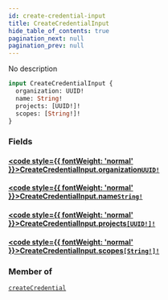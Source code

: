 ```yaml
---
id: create-credential-input
title: CreateCredentialInput
hide_table_of_contents: true
pagination_next: null
pagination_prev: null
---
```








No description

```graphql
input CreateCredentialInput {
  organization: UUID!
  name: String!
  projects: [UUID!]!
  scopes: [String!]!
}
```


### Fields

#### [<code style={{ fontWeight: 'normal' }}>CreateCredentialInput.<b>organization</b></code>](#)<Bullet />[`UUID!`](/api/scalars/uuid) <Badge class="secondary" text="non-null"/> <Badge class="secondary" text="scalar"/>
> 
> 

#### [<code style={{ fontWeight: 'normal' }}>CreateCredentialInput.<b>name</b></code>](#)<Bullet />[`String!`](/api/scalars/string) <Badge class="secondary" text="non-null"/> <Badge class="secondary" text="scalar"/>
> 
> 

#### [<code style={{ fontWeight: 'normal' }}>CreateCredentialInput.<b>projects</b></code>](#)<Bullet />[`[UUID!]!`](/api/scalars/uuid) <Badge class="secondary" text="non-null"/> <Badge class="secondary" text="scalar"/>
> 
> 

#### [<code style={{ fontWeight: 'normal' }}>CreateCredentialInput.<b>scopes</b></code>](#)<Bullet />[`[String!]!`](/api/scalars/string) <Badge class="secondary" text="non-null"/> <Badge class="secondary" text="scalar"/>
> 
> 



### Member of

[`createCredential`](/api/mutations/create-credential)  <Badge class="secondary" text="mutation"/>



